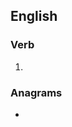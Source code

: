 ==English==

===Verb===
{{head|en|verb form}}

# {{en-third-person singular of|cleanse}}

===Anagrams===
* {{anagrams|en|a=aceelnss|Senecals|enscales|scalenes}}